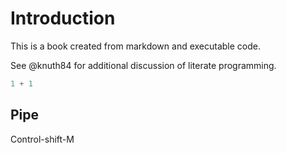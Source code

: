 # Introduction

This is a book created from markdown and executable code.

See @knuth84 for additional discussion of literate programming.

```r
1 + 1
```

## Pipe

Control-shift-M
